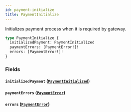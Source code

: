 ```yaml
---
id: payment-initialize
title: PaymentInitialize
---
```


Initializes payment process when it is required by gateway.

```graphql
type PaymentInitialize {
  initializedPayment: PaymentInitialized
  paymentErrors: [PaymentError!]!
  errors: [PaymentError!]!
}
```

### Fields

#### `initializedPayment` ([`PaymentInitialized`](../../../developer/api-reference/objects/payment-initialized))

#### `paymentErrors` ([`PaymentError`](../../../developer/api-reference/objects/payment-error))

#### `errors` ([`PaymentError`](../../../developer/api-reference/objects/payment-error))
